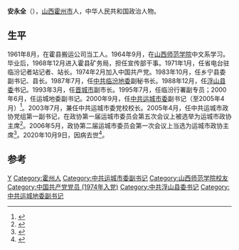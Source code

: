'''安永全'''（{{bd|1944年|8月|2020年|10月9日|catIdx=An安}}），[[山西|山西]][[霍州市|霍州市]]人，中华人民共和国政治人物。

== 生平 ==
1961年8月，在霍县搬运公司当工人。1964年9月，在[[山西师范学院|山西师范学院]]中文系学习。毕业后，1968年12月进入霍县矿务局，担任宣传部干事。1971年1月，任省电台驻临汾记者站记者、站长。1974年2月加入中国共产党。1983年10月，任乡宁县委副书记、县长。1987年7月，任[[中共临汾地委|中共临汾地委]]副秘书长。1988年12月，任[[中共浮山县委|浮山县委]]书记。1993年3月，任[[晋城市|晋城市]]副市长。1995年7月，任临汾行署副专员；2000年6月，任运城地委副书记。2000年9月，任[[中共运城市委|中共运城市委]]副书记（至2005年4月）<ref>{{Cite book|title=山西改革发展30年 运城卷|last=樊朝阳主编|first=|publisher=北京：[[中共党史出版社|中共党史出版社]]|year=2008.11|isbn=978-7-5098-0058-4|location=|pages=875}}</ref>。2003年7月，兼任中共运城市委党校校长。2005年4月，任中共运城市政协党组第一副书记，在政协第一届运城市委员会第五次会议上被选举为运城市政协主席<ref>{{Cite book|title=晋城百科全书|last=赵魁元主编|first=|publisher=太原：[[山西人民出版社|山西人民出版社]]|year=2006.07|isbn=7-203-05644-9|location=|pages=309}}</ref>。2006年5月，政协第二届运城市委员会第一次会议上当选为运城市政协主席<ref>{{Cite book|title=华夏之根运城人 上|last=王万旭主编|first=|publisher=北京：[[中国社会出版社|中国社会出版社]]|year=2008.01|isbn=978-7-5087-2051-7|location=|pages=356}}</ref>。2020年10月9日，因病去世<ref>{{Cite web|title=山西运城市政协原主席安永全逝世，著《我的高考》激励学子|url=https://www.thepaper.cn/newsDetail_forward_9557617|accessdate=2020-11-04|work=澎湃新闻-The Paper}}</ref>。

==参考==
{{reflist}}

{{DEFAULTSORT:An安}}
[[Category:安姓|Y]]
[[Category:霍州人|Category:霍州人]]
[[Category:中共运城市委副书记|Category:中共运城市委副书记]]
[[Category:山西师范学院校友|Category:山西师范学院校友]]
[[Category:中国共产党党员_(1974年入党)|Category:中国共产党党员 (1974年入党)]]
[[Category:中共浮山县委书记|Category:中共浮山县委书记]]
[[Category:中共运城地委副书记|Category:中共运城地委副书记]]